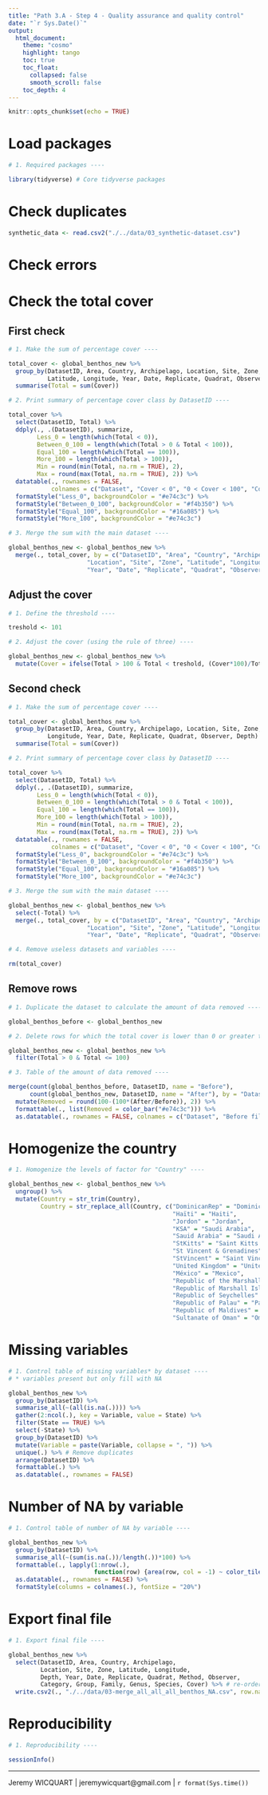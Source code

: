 ```yaml
---
title: "Path 3.A - Step 4 - Quality assurance and quality control"
date: "`r Sys.Date()`"
output: 
  html_document:
    theme: "cosmo"
    highlight: tango
    toc: true
    toc_float:
      collapsed: false
      smooth_scroll: false
    toc_depth: 4
---
```


```r

knitr::opts_chunk$set(echo = TRUE)

```

# Load packages

```r

# 1. Required packages ----

library(tidyverse) # Core tidyverse packages

```

# Check duplicates

```r

synthetic_data <- read.csv2("./../data/03_synthetic-dataset.csv") 

```

# Check errors
































# Check the total cover

## First check

```r

# 1. Make the sum of percentage cover ----

total_cover <- global_benthos_new %>% 
  group_by(DatasetID, Area, Country, Archipelago, Location, Site, Zone, 
           Latitude, Longitude, Year, Date, Replicate, Quadrat, Observer, Depth) %>% 
  summarise(Total = sum(Cover))

# 2. Print summary of percentage cover class by DatasetID ----

total_cover %>% 
  select(DatasetID, Total) %>% 
  ddply(., .(DatasetID), summarize, 
        Less_0 = length(which(Total < 0)), 
        Between_0_100 = length(which(Total > 0 & Total < 100)), 
        Equal_100 = length(which(Total == 100)), 
        More_100 = length(which(Total > 100)),
        Min = round(min(Total, na.rm = TRUE), 2),
        Max = round(max(Total, na.rm = TRUE), 2)) %>% 
  datatable(., rownames = FALSE,
            colnames = c("Dataset", "Cover < 0", "0 < Cover < 100", "Cover = 100", "Cover > 100", "Min", "Max")) %>% 
  formatStyle("Less_0", backgroundColor = "#e74c3c") %>% 
  formatStyle("Between_0_100", backgroundColor = "#f4b350") %>% 
  formatStyle("Equal_100", backgroundColor = "#16a085") %>% 
  formatStyle("More_100", backgroundColor = "#e74c3c")

# 3. Merge the sum with the main dataset ----

global_benthos_new <- global_benthos_new %>% 
  merge(., total_cover, by = c("DatasetID", "Area", "Country", "Archipelago",
                      "Location", "Site", "Zone", "Latitude", "Longitude",
                      "Year", "Date", "Replicate", "Quadrat", "Observer", "Depth"), all.x = TRUE)

```

## Adjust the cover

```r

# 1. Define the threshold ----

treshold <- 101

# 2. Adjust the cover (using the rule of three) ----

global_benthos_new <- global_benthos_new %>% 
  mutate(Cover = ifelse(Total > 100 & Total < treshold, (Cover*100)/Total, Cover))

```

## Second check

```r

# 1. Make the sum of percentage cover ----

total_cover <- global_benthos_new %>% 
  group_by(DatasetID, Area, Country, Archipelago, Location, Site, Zone, Latitude, 
           Longitude, Year, Date, Replicate, Quadrat, Observer, Depth) %>% 
  summarise(Total = sum(Cover))

# 2. Print summary of percentage cover class by DatasetID ----

total_cover %>% 
  select(DatasetID, Total) %>% 
  ddply(., .(DatasetID), summarize, 
        Less_0 = length(which(Total < 0)), 
        Between_0_100 = length(which(Total > 0 & Total < 100)), 
        Equal_100 = length(which(Total == 100)), 
        More_100 = length(which(Total > 100)),
        Min = round(min(Total, na.rm = TRUE), 2),
        Max = round(max(Total, na.rm = TRUE), 2)) %>% 
  datatable(., rownames = FALSE,
            colnames = c("Dataset", "Cover < 0", "0 < Cover < 100", "Cover = 100", "Cover > 100", "Min", "Max")) %>% 
  formatStyle("Less_0", backgroundColor = "#e74c3c") %>% 
  formatStyle("Between_0_100", backgroundColor = "#f4b350") %>% 
  formatStyle("Equal_100", backgroundColor = "#16a085") %>% 
  formatStyle("More_100", backgroundColor = "#e74c3c")

# 3. Merge the sum with the main dataset ----

global_benthos_new <- global_benthos_new %>% 
  select(-Total) %>% 
  merge(., total_cover, by = c("DatasetID", "Area", "Country", "Archipelago",
                      "Location", "Site", "Zone", "Latitude", "Longitude",
                      "Year", "Date", "Replicate", "Quadrat", "Observer", "Depth"), all.x = TRUE)

# 4. Remove useless datasets and variables ----

rm(total_cover)

```

## Remove rows

```r

# 1. Duplicate the dataset to calculate the amount of data removed ----

global_benthos_before <- global_benthos_new

# 2. Delete rows for which the total cover is lower than 0 or greater than 100 ----

global_benthos_new <- global_benthos_new %>% 
  filter(Total > 0 & Total <= 100)

# 3. Table of the amount of data removed ----

merge(count(global_benthos_before, DatasetID, name = "Before"),
      count(global_benthos_new, DatasetID, name = "After"), by = "DatasetID", all.x = TRUE) %>% 
  mutate(Removed = round(100-(100*(After/Before)), 2)) %>% 
  formattable(., list(Removed = color_bar("#e74c3c"))) %>% 
  as.datatable(., rownames = FALSE, colnames = c("Dataset", "Before filter", "After filter", "Data removed (%)"))

```

# Homogenize the country

```r

# 1. Homogenize the levels of factor for "Country" ----

global_benthos_new <- global_benthos_new %>% 
  ungroup() %>% 
  mutate(Country = str_trim(Country),
         Country = str_replace_all(Country, c("DominicanRep" = "Dominican Republic",
                                              "Haïti" = "Haiti",
                                              "Jordon" = "Jordan",
                                              "KSA" = "Saudi Arabia",
                                              "Sauid Arabia" = "Saudi Arabia",
                                              "StKitts" = "Saint Kitts and Nevis",
                                              "St Vincent & Grenadines" = "Saint Vincent and the Grenadines",
                                              "StVincent" = "Saint Vincent and the Grenadines",
                                              "United Kingdom" = "United-Kingdom",
                                              "México" = "Mexico",
                                              "Republic of the Marshall Islands" = "Marshall Islands",
                                              "Republic of Marshall Islands" = "Marshall Islands",
                                              "Republic of Seychelles" = "Seychelles",
                                              "Republic of Palau" = "Palau",
                                              "Republic of Maldives" = "Maldives",
                                              "Sultanate of Oman" = "Oman")))

```

# Missing variables

```r

# 1. Control table of missing variables* by dataset ----
# * variables present but only fill with NA

global_benthos_new %>% 
  group_by(DatasetID) %>% 
  summarise_all(~(all(is.na(.)))) %>%
  gather(2:ncol(.), key = Variable, value = State) %>%
  filter(State == TRUE) %>% 
  select(-State) %>% 
  group_by(DatasetID) %>% 
  mutate(Variable = paste(Variable, collapse = ", ")) %>% 
  unique(.) %>% # Remove duplicates
  arrange(DatasetID) %>% 
  formattable(.) %>% 
  as.datatable(., rownames = FALSE)

```

# Number of NA by variable

```r

# 1. Control table of number of NA by variable ----

global_benthos_new %>%
  group_by(DatasetID) %>%
  summarise_all(~(sum(is.na(.))/length(.))*100) %>% 
  formattable(., lapply(1:nrow(.), 
                        function(row) {area(row, col = -1) ~ color_tile("transparent", "#ec644b")})) %>% 
  as.datatable(., rownames = FALSE) %>% 
  formatStyle(columns = colnames(.), fontSize = "20%")

```

# Export final file

```r

# 1. Export final file ----

global_benthos_new %>% 
  select(DatasetID, Area, Country, Archipelago, 
         Location, Site, Zone, Latitude, Longitude, 
         Depth, Year, Date, Replicate, Quadrat, Method, Observer, 
         Category, Group, Family, Genus, Species, Cover) %>% # re-order variables
  write.csv2(., "./../data/03-merge_all_all_all_benthos_NA.csv", row.names = FALSE) # Export the data

```

# Reproducibility

```r

# 1. Reproducibility ----

sessionInfo()

```

---
Jeremy WICQUART | jeremywicquart@gmail.com | `r format(Sys.time())`